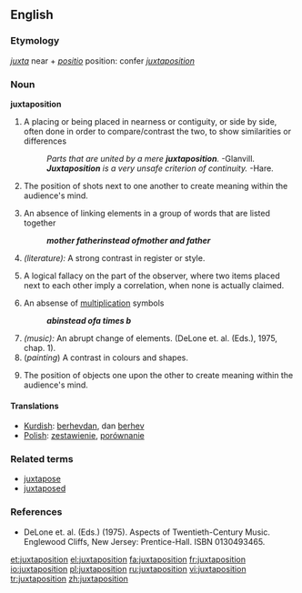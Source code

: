 ==English==

===Etymology===
{{L.}} ''[[juxta]]'' near + ''[[positio]]'' position: confer {{F.}} ''[[juxtaposition]]''

===Noun===
'''juxtaposition'''
# A placing or being placed in nearness or contiguity, or side by side, often done in order to compare/contrast the two, to show similarities or differences
#:''Parts that are united by a mere '''juxtaposition'''.''  -Glanvill.
#:'''''Juxtaposition''' is a very unsafe criterion of continuity.''  -Hare.
# {{film}} The position of shots next to one another to create meaning within the audience's mind.
# {{grammar}} An absence of linking elements in a group of words that are listed together
#: '''''mother father''' instead of '''mother and father'''''
# ''(literature):'' A strong contrast in register or style.
# {{logic}} A logical fallacy on the part of the observer, where two items placed next to each other imply a correlation, when none is actually claimed.
# {{mathematics}} An absense of [[multiplication]] symbols
#: '''''ab''' instead of '''a times b'''''
# ''(music):'' An abrupt change of elements. (DeLone et. al. (Eds.), 1975, chap. 1).
# (''painting'') A contrast in colours and shapes.
# {{photography}} The position of objects one upon the other to create meaning within the audience's mind.

====Translations====
{{top}}
*[[Kurdish]]: [[berhev|berhevdan]], dan [[berhev]]
*[[Polish]]: [[zestawienie]], [[porównanie]]
{{bottom}}

===Related terms===
*[[juxtapose]]
*[[juxtaposed]]

===References===
*DeLone et. al. (Eds.) (1975). Aspects of Twentieth-Century Music. Englewood Cliffs, New Jersey: Prentice-Hall. ISBN 0130493465.

[[et:juxtaposition]]
[[el:juxtaposition]]
[[fa:juxtaposition]]
[[fr:juxtaposition]]
[[io:juxtaposition]]
[[pl:juxtaposition]]
[[ru:juxtaposition]]
[[vi:juxtaposition]]
[[tr:juxtaposition]]
[[zh:juxtaposition]]